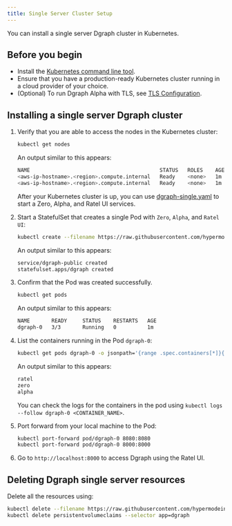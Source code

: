 ```yaml
---
title: Single Server Cluster Setup
---
```


You can install a single server Dgraph cluster in Kubernetes.

## Before you begin

- Install the
  [Kubernetes command line tool](https://kubernetes.io/docs/tasks/tools/install-kubectl/).
- Ensure that you have a production-ready Kubernetes cluster running in a cloud
  provider of your choice.
- (Optional) To run Dgraph Alpha with TLS, see
  [TLS Configuration](./tls-configuration).

## Installing a single server Dgraph cluster

1. Verify that you are able to access the nodes in the Kubernetes cluster:

   ```sh
   kubectl get nodes
   ```

   An output similar to this appears:

   ```sh
   NAME                                          STATUS   ROLES    AGE   VERSION
   <aws-ip-hostname>.<region>.compute.internal   Ready    <none>   1m   v1.15.11-eks-af3caf
   <aws-ip-hostname>.<region>.compute.internal   Ready    <none>   1m   v1.15.11-eks-af3caf
   ```

   After your Kubernetes cluster is up, you can use
   [dgraph-single.yaml](https://github.com/hypermodeinc/dgraph/blob/main/contrib/config/kubernetes/dgraph-single/dgraph-single.yaml)
   to start a Zero, Alpha, and Ratel UI services.

2. Start a StatefulSet that creates a single Pod with `Zero`, `Alpha`, and
   `Ratel UI`:

   ```sh
   kubectl create --filename https://raw.githubusercontent.com/hypermodeinc/dgraph/main/contrib/config/kubernetes/dgraph-single/dgraph-single.yaml
   ```

   An output similar to this appears:

   ```sh
   service/dgraph-public created
   statefulset.apps/dgraph created
   ```

3. Confirm that the Pod was created successfully.

   ```sh
   kubectl get pods
   ```

   An output similar to this appears:

   ```sh
   NAME       READY     STATUS    RESTARTS   AGE
   dgraph-0   3/3       Running   0          1m
   ```

4. List the containers running in the Pod `dgraph-0`:

   ```sh
   kubectl get pods dgraph-0 -o jsonpath='{range .spec.containers[*]}{.name}{"\n"}{end}'
   ```

   An output similar to this appears:

   ```sh
   ratel
   zero
   alpha
   ```

   You can check the logs for the containers in the pod using
   `kubectl logs --follow dgraph-0 <CONTAINER_NAME>`.

5. Port forward from your local machine to the Pod:

   ```sh
   kubectl port-forward pod/dgraph-0 8080:8080
   kubectl port-forward pod/dgraph-0 8000:8000
   ```

6. Go to `http://localhost:8000` to access Dgraph using the Ratel UI.

## Deleting Dgraph single server resources

Delete all the resources using:

```sh
kubectl delete --filename https://raw.githubusercontent.com/hypermodeinc/dgraph/main/contrib/config/kubernetes/dgraph-single/dgraph-single.yaml
kubectl delete persistentvolumeclaims --selector app=dgraph
```
